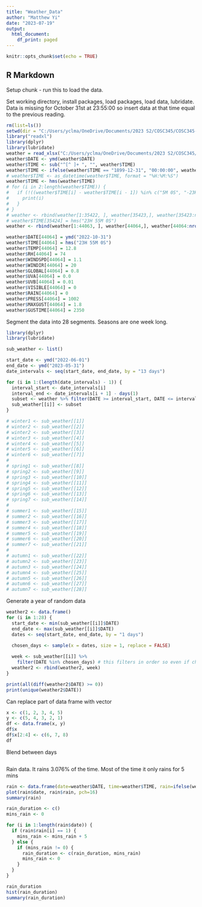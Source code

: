 ```yaml
---
title: "Weather_Data"
author: "Matthew Yi"
date: "2023-07-19"
output:
  html_document:
    df_print: paged
---
```


```r
knitr::opts_chunk$set(echo = TRUE)
```

## R Markdown
Setup chunk - run this to load the data.

Set working directory, install packages, load packages, load data, lubridate.
Data is missing for October 31st at 23:55:00 so insert data at that time equal to the previous reading.

```r
rm(list=ls())
setwd(dir = "C:/Users/yclma/OneDrive/Documents/2023 S2/COSC345/COSC345-Game/data")
library("readxl") 
library(dplyr)
library(lubridate)
weather = read_xlsx("C:/Users/yclma/OneDrive/Documents/2023 S2/COSC345/COSC345-Game/data/Weather_Data.xlsx")
weather$DATE <- ymd(weather$DATE)
weather$TIME <- sub("^[^ ]+ ", "", weather$TIME)
weather$TIME <- ifelse(weather$TIME == "1899-12-31", "00:00:00", weather$TIME)
# weather$TIME <- as_datetime(weather$TIME, format = "%H:%M:%S")
weather$TIME <- hms(weather$TIME)
# for (i in 2:length(weather$TIME)) {
#   if (!((weather$TIME[i] - weather$TIME[i - 1]) %in% c("5M 0S", "-23H -55M 0S", "1H -55M 0S"))) {
#     print(i)
#   }
# }
# weather <- rbind(weather[1:35422, ], weather[35423,], weather[35423:nrow(weather), ])
# weather$TIME[35424] = hms("23H 55M 0S")
weather <- rbind(weather[1:44063, ], weather[44064,], weather[44064:nrow(weather), ])

weather$DATE[44064] = ymd("2022-10-31")
weather$TIME[44064] = hms("23H 55M 0S")
weather$TEMP[44064] = 12.8
weather$RH[44064] = 74
weather$WINDSPD[44064] = 1.1
weather$WINDIR[44064] = 20
weather$GLOBAL[44064] = 0.8
weather$UVA[44064] = 0.0
weather$UVB[44064] = 0.01
weather$VISIBLE[44064] = 0
weather$RAIN[44064] = 0
weather$PRESS[44064] = 1002
weather$MAXGUST[44064] = 1.8
weather$GUSTIME[44064] = 2350
```

Segment the data into 28 segments. Seasons are one week long.

```r
library(dplyr)
library(lubridate)

sub_weather <- list()

start_date <- ymd("2022-06-01")
end_date <- ymd("2023-05-31")
date_intervals <- seq(start_date, end_date, by = "13 days")

for (i in 1:(length(date_intervals) - 1)) {
  interval_start <- date_intervals[i]
  interval_end <- date_intervals[i + 1] - days(1)
  subset <- weather %>% filter(DATE >= interval_start, DATE <= interval_end)
  sub_weather[[i]] <- subset
}

# winter1 <- sub_weather[[1]]
# winter2 <- sub_weather[[2]]
# winter2 <- sub_weather[[3]]
# winter3 <- sub_weather[[4]]
# winter4 <- sub_weather[[5]]
# winter5 <- sub_weather[[6]]
# winter6 <- sub_weather[[7]]
# 
# spring1 <- sub_weather[[8]]
# spring2 <- sub_weather[[9]]
# spring3 <- sub_weather[[10]]
# spring4 <- sub_weather[[11]]
# spring5 <- sub_weather[[12]]
# spring6 <- sub_weather[[13]]
# spring7 <- sub_weather[[14]]
# 
# summer1 <- sub_weather[[15]]
# summer2 <- sub_weather[[16]]
# summer3 <- sub_weather[[17]]
# summer4 <- sub_weather[[18]]
# summer5 <- sub_weather[[19]]
# summer6 <- sub_weather[[20]]
# summer7 <- sub_weather[[21]]
# 
# autumn1 <- sub_weather[[22]]
# autumn2 <- sub_weather[[23]]
# autumn3 <- sub_weather[[24]]
# autumn4 <- sub_weather[[25]]
# autumn5 <- sub_weather[[26]]
# autumn6 <- sub_weather[[27]]
# autumn7 <- sub_weather[[28]]
```
Generate a year of random data
```r
weather2 <- data.frame()
for (i in 1:28) {
  start_date <- min(sub_weather[[i]]$DATE)
  end_date <- max(sub_weather[[i]]$DATE)
  dates <- seq(start_date, end_date, by = "1 days")

  chosen_days <- sample(x = dates, size = 1, replace = FALSE)
  
  week <- sub_weather[[i]] %>% 
    filter(DATE %in% chosen_days) # this filters in order so even if chosen_days is not sorted week will be
  weather2 <- rbind(weather2, week)
}

print(all(diff(weather2$DATE) >= 0))
print(unique(weather2$DATE))
```
Can replace part of data frame with vector
```r
x <- c(1, 2, 3, 4, 5)
y <- c(5, 4, 3, 2, 1)
df <- data.frame(x, y)
df$x
df$x[2:4] <- c(6, 7, 8)
df
```
Blend between days
```r

```


Rain data. It rains 3.076% of the time. Most of the time it only rains for 5 mins
```r
rain <- data.frame(date=weather$DATE, time=weather$TIME, rain=ifelse(weather$RAIN == 0, 0, 1))
plot(rain$date, rain$rain, pch=16)
summary(rain)

rain_duration <- c()
mins_rain <- 0

for (i in 1:length(rain$date)) {
  if (rain$rain[i] == 1) {
    mins_rain <- mins_rain + 5
  } else {
    if (mins_rain != 0) {
      rain_duration <- c(rain_duration, mins_rain)
      mins_rain <- 0
    }
  }
}

rain_duration
hist(rain_duration)
summary(rain_duration)
```